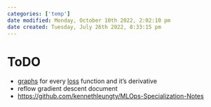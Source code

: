 ```yaml
---
categories: ['temp']
date modified: Monday, October 10th 2022, 2:02:10 pm
date created: Tuesday, July 26th 2022, 8:33:15 pm
---
```


# ToDO
- [graphs](Graphs.qmd) for every [loss](loss.qmd) function and it’s derivative
- reflow gradient descent document
- <https://github.com/kennethleungty/MLOps-Specialization-Notes>



